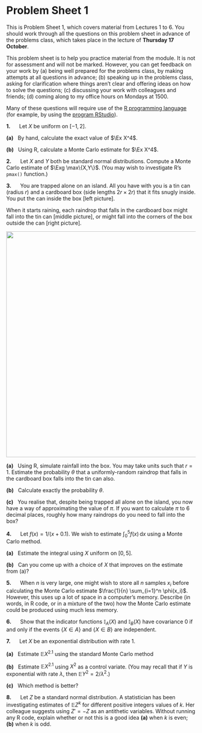 # Problem Sheet 1 {.unnumbered}

::: {.hidden}
$$\newcommand{\Exg}{\operatorname{\mathbb{E}}} 
\newcommand{\Ex}{\mathbb{E}} 
\newcommand{\Ind}{\mathbb{I}}
\newcommand{\Var}{\operatorname{Var}}
\newcommand{\Cov}{\operatorname{Cov}}
\newcommand{\Corr}{\operatorname{Corr}}$$
:::


<style>
.myanswers { 
display: none !important;
}
</style>



::: {.mysummary}
This is Problem Sheet 1, which covers material from Lectures 1 to 6. You should work through all the questions on this problem sheet in advance of the problems class, which takes place in the lecture of **Thursday 17 October**.

This problem sheet is to help you practice material from the module. It is not for assessment and will not be marked. However, you can get feedback on your work by (a) being well prepared for the problems class, by making attempts at all questions in advance; (b) speaking up in the problems class, asking for clarification where things aren't clear and offering ideas on how to solve the questions; (c) discussing your work with colleagues and friends; (d) coming along to my office hours on Mondays at 1500.

Many of these questions will require use of the [R programming language](https://cran.r-project.org) (for example, by using the [program RStudio](https://posit.co/downloads/)).
:::

::::: {.myq}
**1.**      Let $X$ be uniform on $[-1,2]$.

:::: {.subq}
**(a)**   By hand, calculate the exact value of $\Ex X^4$.
::::

:::: {.subq}
**(b)**   Using R, calculate a Monte Carlo estimate for $\Ex X^4$.
::::
:::::

:::: {.myq}
**2.**      Let $X$ and $Y$ both be standard normal distributions. Compute a Monte Carlo estimate of $\Exg \max\{X,Y\}$. (You may wish to investigate R's `pmax()` function.)
::::

::::: {.myq}
**3.**      You are trapped alone on an island. All you have with you is a tin can (radius $r$) and a cardboard box (side lengths $2r \times 2r$) that it fits snugly inside. You put the can inside the box [left picture].

When it starts raining, each raindrop that falls in the cardboard box might fall into the tin can [middle picture], or might fall into the corners of the box outside the can [right picture].

![](P1-can-box.svg){width=600}

:::: {.subq}
**(a)**   Using R, simulate rainfall into the box. You may take units such that $r = 1$. Estimate the probability $\theta$ that a uniformly-random raindrop that falls in the cardboard box falls into the tin can also.
::::

:::: {.subq}
**(b)**   Calculate exactly the probability $\theta$.
::::

:::: {.subq}
**(c)**   You realise that, despite being trapped all alone on the island, you now have a way of approximating the value of $\pi$. If you want to calculate $\pi$ to 6 decimal places, roughly how many raindrops do you need to fall into the box?
::::
:::::

::::: {.myq}
**4.**      Let $f(x) = 1/(x + 0.1)$. We wish to estimate $\int_0^5 f(x) \, \mathrm{d}x$ using a Monte Carlo method.

:::: {.subq}
**(a)**   Estimate the integral using $X$ uniform on $[0,5]$.
::::

:::: {.subq}
**(b)**   Can you come up with a choice of $X$ that improves on the estimate from (a)?
::::
:::::

:::: {.myq}
**5.**      When $n$ is very large, one might wish to store all $n$ samples $x_i$ before calculating the Monte Carlo estimate $\frac{1}{n} \sum_{i=1}^n \phi(x_i)$. However, this uses up a lot of space in a computer's memory. Describe (in words, in R code, or in a mixture of the two) how the Monte Carlo estimate could be produced using much less memory.
::::

:::: {.myq}
**6.**      Show that the indicator functions $\mathbb I_A(X)$ and $\mathbb I_B(X)$ have covariance 0 if and only if the events $\{X \in A\}$ and $\{X \in B\}$ are independent.
::::


::::: {.myq}
**7.**      Let $X$ be an exponential distribution with rate 1.

:::: {.subq}
**(a)**   Estimate $\mathbb EX^{2.1}$ using the standard Monte Carlo method
::::

:::: {.subq}
**(b)**   Estimate $\mathbb EX^{2.1}$ using $X^2$ as a control variate. (You may recall that if $Y$ is exponential with rate $\lambda$, then $\mathbb EY^2 = 2/\lambda^2$.)
::::

:::: {.subq}
**(c)**   Which method is better?
::::
:::::

:::: {.myq}
**8.**      Let $Z$ be a standard normal distribution. A statistician has been investigating estimates of $\mathbb EZ^k$ for different positive integers values of $k$. Her colleague suggests using $Z' = -Z$ as an antithetic variables. Without running any R code, explain whether or not this is a good idea **(a)** when $k$ is even; **(b)** when $k$ is odd.
::::




